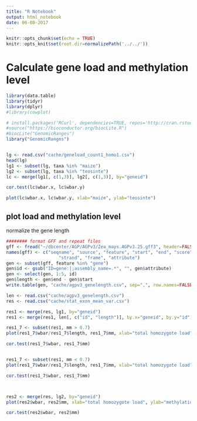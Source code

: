 ```yaml
---
title: "R Notebook"
output: html_notebook
date: 06-08-2017
---
```



```r
knitr::opts_chunk$set(echo = TRUE)
knitr::opts_knit$set(root.dir=normalizePath('../../'))
```



# Calculate gene load and methylation level


```r
library(data.table)
library(tidyr)
library(dplyr)
#library(cowplot)

# install.packages('RCurl', dependencies=TRUE, repos='http://cran.rstudio.com/')
#source("https://bioconductor.org/biocLite.R")
#biocLite("GenomicRanges")
library("GenomicRanges")


lg <- read.csv("cache/geneload_count1_homo1.csv")
head(lg)
lg1 <- subset(lg, taxa %in% "maize")
lg2 <- subset(lg, taxa %in% "teosinte")
lc <- merge(lg1[, c(1,3)], lg2[, c(1,3)], by="geneid")

cor.test(lc$wbar.x, lc$wbar.y)
```

```r
plot(lc$wbar.x, lc$wbar.y, xlab="maize", ylab="teosinte")
```

## plot load and methylation level

normalize the gene length
```r
######## format GFF and repeat files
gff <- fread("~/dbcenter/AGP/AGPv3/Zea_mays.AGPv3.25.gff3", header=FALSE, data.table=FALSE)
names(gff) <- c("seqname", "source", "feature", "start", "end", "score",
                    "strand", "frame", "attribute")
gen <- subset(gff, feature %in% "gene")
gen$id <- gsub("ID=gene:|;assembly_name=.*", "", gen$attribute)
gen <- select(gen, 1:5, id)
gen$length <- gen$end - gen$start
write.table(gen, "cache/agpv3_genelength.csv", sep=",", row.names=FALSE, quote=FALSE)
```


```r
len <- read.csv("cache/agpv3_genelength.csv")
res <- read.csv("cache/stat_exon_mean_var.csv")

res1 <- merge(res, lg1, by="geneid")
res1 <- merge(res1, len[, c("id", "length")], by.x="geneid", by.y="id")

res1_7 <- subset(res1, mm > 0.7)
plot(res1_7$wbar/res1_7$length, res1_7$mm, xlab="total homozygote load", ylab="methylation level")

cor.test(res1_7$wbar, res1_7$mm)


res1_7 <- subset(res1, mm < 0.7)
plot(res1_7$wbar/res1_7$length, res1_7$mm, xlab="total homozygote load", ylab="methylation level")

cor.test(res1_7$wbar, res1_7$mm)



res2 <- merge(res, lg2, by="geneid")
plot(res2$wbar, res2$mm, xlab="total homozygote load", ylab="methylation level")

cor.test(res2$wbar, res2$mm)
```

